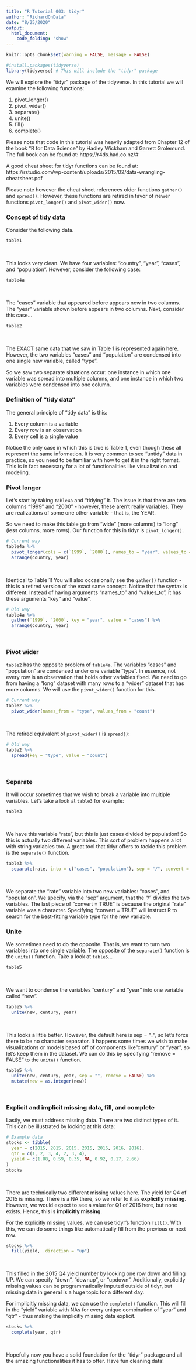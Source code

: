 ---
title: "R Tutorial 003: tidyr"
author: "RichardOnData"
date: "8/25/2020"
output: 
  html_document:
    code_folding: "show"
---

```{r setup, include=FALSE}
knitr::opts_chunk$set(warning = FALSE, message = FALSE)
```

```{r Load Libraries}
#install.packages(tidyverse)
library(tidyverse) # This will include the "tidyr" package
```

We will explore the "tidyr" package of the tidyverse.  In this tutorial we will examine the following functions: 

1) pivot_longer()
2) pivot_wider()
3) separate()
4) unite()
5) fill()
6) complete()

Please note that code in this tutorial was heavily adapted from Chapter 12 of the book "R for Data Science" by Hadley Wickham and Garrett Grolemund.  The full book can be found at: https://r4ds.had.co.nz/#

A good cheat sheet for tidyr functions can be found at: https://rstudio.com/wp-content/uploads/2015/02/data-wrangling-cheatsheet.pdf

Please note however the cheat sheet references older functions `gather()` and `spread()`.   However, these functions are retired in favor of newer functions `pivot_longer()` and `pivot_wider()` now.

### Concept of tidy data ###

Consider the following data.

```{r table1}
table1
```

<br>

This looks very clean.   We have four variables: "country", "year", "cases", and "population".
However, consider the following case:

```{r table4a}
table4a
```

<br>

The "cases" variable that appeared before appears now in two columns.   The "year" variable shown before appears in two columns.  Next, consider this case...

```{r table2}
table2
```

<br>

The EXACT same data that we saw in Table 1 is represented again here.   However, the two variables "cases" and "population" are condensed into one single new variable, called "type".

So we saw two separate situations occur: one instance in which one variable was spread into multiple columns, and one instance in which two variables were condensed into one column.

### Definition of "tidy data" ###

The general principle of "tidy data" is this:

1) Every column is a variable
2) Every row is an observation
3) Every cell is a single value

Notice the only case in which this is true is Table 1, even though these all represent the same information.   It is very common to see "untidy" data in practice, so you need to be familiar with how to get it in the right format.   This is in fact necessary for a lot of functionalities like visualization and modeling.

### Pivot longer ###

Let's start by taking `table4a` and "tidying" it.   The issue is that there are two columns "1999" and "2000" - however, these aren't really variables.   They are realizations of some one other variable - that is, the YEAR.

So we need to make this table go from "wide" (more columns) to "long" (less columns, more rows).   Our function for this in tidyr is `pivot_longer()`.  

```{r pivot_longer example}
# Current way
table4a %>%
  pivot_longer(cols = c(`1999`, `2000`), names_to = "year", values_to = "cases") %>%
  arrange(country, year)
```

<br>

Identical to Table 1!   You will also occasionally see the `gather()` function - this is a retired version of the exact same concept.   Notice that the syntax is different.   Instead of having arguments "names_to" and "values_to", it has these arguments "key" and "value".

```{r gather example}
# Old way
table4a %>%
  gather(`1999`, `2000`, key = "year", value = "cases") %>%
  arrange(country, year)
```

<br>

### Pivot wider ###

`table2` has the opposite problem of `table4a`.  The variables "cases" and "population" are condensed under one variable "type".   In essence, not every row is an observation that holds other variables fixed.   We need to go from having a "long" dataset with many rows to a "wider" dataset that has more columns.   We will use the `pivot_wider()` function for this.

```{r pivot_wider example}
# Current way
table2 %>%
  pivot_wider(names_from = "type", values_from = "count")
```

<br>

The retired equivalent of `pivot_wider()` is `spread()`:

```{r spread example}
# Old way
table2 %>%
  spread(key = "type", value = "count")
```

<br>

### Separate ###

It will occur sometimes that we wish to break a variable into multiple variables.   Let's take a look at `table3` for example:

```{r table3}
table3
```

<br>

We have this variable "rate", but this is just cases divided by population!   So this is actually two different variables.   This sort of problem happens a lot with string variables too.   A great tool that tidyr offers to tackle this problem is the `separate()` function.

```{r separate example}
table3 %>%
  separate(rate, into = c("cases", "population"), sep = "/", convert = TRUE)
```

<br>

We separate the "rate" variable into two new variables: "cases", and "population".  We specify, via the "sep" argument, that the "/" divides the two variables.   The last piece of "convert = TRUE" is because the original "rate" variable was a character.   Specifying "convert = TRUE" will instruct R to search for the best-fitting variable type for the new variable.

### Unite ###

We sometimes need to do the opposite.   That is, we want to turn two variables into one single variable.   The opposite of the `separate()` function is the `unite()` function.  Take a look at `table5`...

```{r table5}
table5
```

<br>

We want to condense the variables "century" and "year" into one variable called "new".

```{r unite example 1}
table5 %>%
  unite(new, century, year)
```

<br>

This looks a little better.   However, the default here is sep = "_", so let's force there to be no character separator.  It happens some times we wish to make visualizations or models based off of components like "century" or "year", so let's keep them in the dataset.   We can do this by specifying "remove = FALSE" to the `unite()` function.

```{r unite example 2}
table5 %>%
  unite(new, century, year, sep = "", remove = FALSE) %>%
  mutate(new = as.integer(new))
```

<br>

### Explicit and implicit missing data, fill, and complete ###

Lastly, we must address missing data.   There are two distinct types of it.   This can be illustrated by looking at this data:

```{r stocks tibble}
# Example data
stocks <- tibble(
  year = c(2015, 2015, 2015, 2015, 2016, 2016, 2016),
  qtr = c(1, 2, 3, 4, 2, 3, 4),
  yield = c(1.88, 0.59, 0.35, NA, 0.92, 0.17, 2.66)
)
stocks
```

<br>

There are technically two different missing values here.
The yield for Q4 of 2015 is missing.  There is a NA there, so we refer to it as **explicitly missing**.
However, we would expect to see a value for Q1 of 2016 here, but none exists.  Hence, this is **implicitly missing**.

For the explicitly missing values, we can use tidyr's function `fill()`.   With this, we can do some things like automatically fill from the previous or next row.

```{r fill example}
stocks %>%
  fill(yield, .direction = "up")
```

<br>   

This filled in the 2015 Q4 yield number by looking one row down and filling UP.   We can specify "down", "downup", or "updown".   Additionally, explicitly missing values can be programmatically imputed outside of tidyr, but missing data in general is a huge topic for a different day.

For implicitly missing data, we can use the `complete()` function.  This will fill in the "yield" variable with NAs for every unique combination of "year" and "qtr" - thus making the implicitly missing data explicit.

```{r complete example}
stocks %>%
  complete(year, qtr)
```

<br>

Hopefully now you have a solid foundation for the "tidyr" package and all the amazing functionalities it has to offer. Have fun cleaning data!



